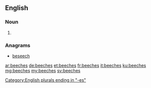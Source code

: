 ==English==

===Noun===
{{head|en|plural}}

# {{plural of|beech|lang=en}}

===Anagrams===
* [[beseech#English|beseech]]

[[Category:English plurals ending in "-es"]]

[[ar:beeches]]
[[de:beeches]]
[[et:beeches]]
[[fr:beeches]]
[[it:beeches]]
[[ku:beeches]]
[[mg:beeches]]
[[my:beeches]]
[[sv:beeches]]